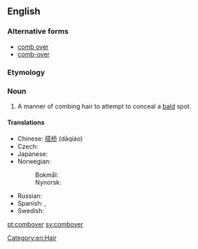 {{wikipedia|Comb over}}
==English==

===Alternative forms===
* [[comb over]]
* [[comb-over]]

===Etymology===
{{compound|comb|over}}

===Noun===
{{en-noun}}

# A manner of combing hair to attempt to conceal a [[bald]] spot.

====Translations====
{{trans-top|A manner of combing hair to conceal a bald spot}}
* Chinese: [[搭桥]] (dāqiáo)
* Czech: {{t|cs|přehazovačka|f}}
* Japanese: {{t-|ja|バーコード|tr=bākōdo}}
* Norwegian:
*: Bokmål: {{t-|no|hentesveis|m}}
*: Nynorsk: {{t-|nn|hentesveis|m|xs=Norwegian Nynorsk}}
{{trans-mid}}
* Russian: {{t+|ru|зачёс|m|tr=začós}}
* Spanish: {{t-|es|peinado tapacalva|m}},  {{t-|es|tapacalva|m}}
* Swedish: {{t+|sv|överkamning|c}}
{{trans-bottom}}

[[Category:en:Hair]]

[[pt:combover]]
[[sv:combover]]